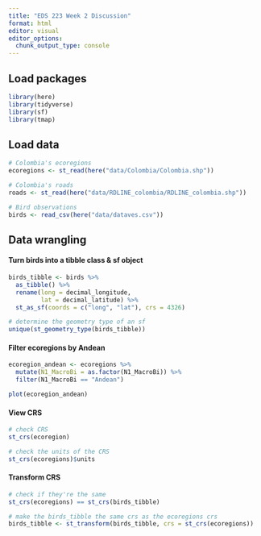 ```yaml
---
title: "EDS 223 Week 2 Discussion"
format: html
editor: visual
editor_options: 
  chunk_output_type: console
---
```


## Load packages

```r
library(here)
library(tidyverse)
library(sf)
library(tmap)
```

## Load data 

```r
# Colombia's ecoregions
ecoregions <- st_read(here("data/Colombia/Colombia.shp"))

# Colombia's roads
roads <- st_read(here("data/RDLINE_colombia/RDLINE_colombia.shp"))

# Bird observations
birds <- read_csv(here("data/dataves.csv"))
```

## Data wrangling

#### Turn birds into a tibble class & sf object

```r
birds_tibble <- birds %>% 
  as_tibble() %>% 
  rename(long = decimal_longitude, 
         lat = decimal_latitude) %>% 
  st_as_sf(coords = c("long", "lat"), crs = 4326)
```

```r
# determine the geometry type of an sf
unique(st_geometry_type(birds_tibble))
```

#### Filter ecoregions by Andean

```r
ecoregion_andean <- ecoregions %>% 
  mutate(N1_MacroBi = as.factor(N1_MacroBi)) %>%
  filter(N1_MacroBi == "Andean")

plot(ecoregion_andean)
```

#### View CRS

```r
# check CRS
st_crs(ecoregion)

# check the units of the CRS
st_crs(ecoregions)$units
```

#### Transform CRS

```r
# check if they're the same
st_crs(ecoregions) == st_crs(birds_tibble)
```

```r
# make the birds_tibble the same crs as the ecoregions crs
birds_tibble <- st_transform(birds_tibble, crs = st_crs(ecoregions))
```











